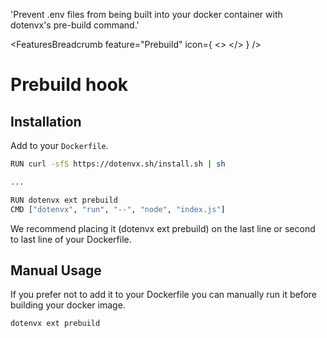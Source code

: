 
  'Prevent .env files from being built into your docker container with dotenvx\'s pre-build command.'

<FeaturesBreadcrumb feature="Prebuild" icon={
  <>
    <Logo className="w-10 h-10" />
  </>
} />
# Prebuild hook
<GuideHeading lead={description} />

## Installation

Add to your `Dockerfile`.

```bash
RUN curl -sfS https://dotenvx.sh/install.sh | sh

...

RUN dotenvx ext prebuild
CMD ["dotenvx", "run", "--", "node", "index.js"]
```

We recommend placing it (dotenvx ext prebuild) on the last line or second to last line of your Dockerfile.

## Manual Usage

If you prefer not to add it to your Dockerfile you can manually run it before building your docker image.

```bash
dotenvx ext prebuild
```
